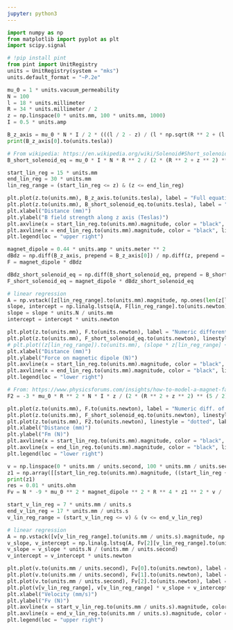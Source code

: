 ```yaml
---
jupyter: python3
---
```


```python
import numpy as np
from matplotlib import pyplot as plt
import scipy.signal

# !pip install pint
from pint import UnitRegistry
units = UnitRegistry(system = "mks")
units.default_format = "~P.2e"
```

```python
mu_0 = 1 * units.vacuum_permeability
N = 100
l = 18 * units.millimeter
R = 34 * units.millimeter / 2
z = np.linspace(0 * units.mm, 100 * units.mm, 1000)
I = 0.5 * units.amp

B_z_axis = mu_0 * N * I / 2 * (((l / 2 - z) / (l * np.sqrt(R ** 2 + (l / 2 - z) ** 2))) + ((l / 2 + z) / (l * np.sqrt(R ** 2 + (l / 2 + z) ** 2))))
print(B_z_axis[0].to(units.tesla))

# From wikipedia: https://en.wikipedia.org/wiki/Solenoid#Short_solenoid_estimate
B_short_solenoid_eq = mu_0 * I * N * R ** 2 / (2 * (R ** 2 + z ** 2) ** (3 / 2))

start_lin_reg = 15 * units.mm
end_lin_reg = 30 * units.mm
lin_reg_range = (start_lin_reg <= z) & (z <= end_lin_reg)

plt.plot(z.to(units.mm), B_z_axis.to(units.tesla), label = "Full equation")
plt.plot(z.to(units.mm), B_short_solenoid_eq.to(units.tesla), label = "Short solenoid estimate")
plt.xlabel("Distance (mm)")
plt.ylabel("B field strength along z axis (Teslas)")
plt.axvline(x = start_lin_reg.to(units.mm).magnitude, color = "black", linestyle = "dashed")
plt.axvline(x = end_lin_reg.to(units.mm).magnitude, color = "black", linestyle = "dashed")
plt.legend(loc = "upper right")
```

```python
magnet_dipole = 0.44 * units.amp * units.meter ** 2
dBdz = np.diff(B_z_axis, prepend = B_z_axis[0]) / np.diff(z, prepend = z[0])
F = magnet_dipole * dBdz

dBdz_short_solenoid_eq = np.diff(B_short_solenoid_eq, prepend = B_short_solenoid_eq[0]) / np.diff(z, prepend = z[0])
F_short_solenoid_eq = magnet_dipole * dBdz_short_solenoid_eq

# linear regression
A = np.vstack([z[lin_reg_range].to(units.mm).magnitude, np.ones(len(z[lin_reg_range]))]).T
slope, intercept = np.linalg.lstsq(A, F[lin_reg_range].to(units.newton).magnitude, rcond=None)[0]
slope = slope * units.N / units.mm
intercept = intercept * units.newton

plt.plot(z.to(units.mm), F.to(units.newton), label = "Numeric differentiation of full equation")
plt.plot(z.to(units.mm), F_short_solenoid_eq.to(units.newton), linestyle = "solid", label = "Numeric diff. of Short-solenoid estimate")
# plt.plot((z[lin_reg_range]).to(units.mm), (slope * z[lin_reg_range] + intercept).to(units.newton), color = "black", label = "Linear regression")
plt.xlabel("Distance (mm)")
plt.ylabel("Force on magnetic dipole (N)")
plt.axvline(x = start_lin_reg.to(units.mm).magnitude, color = "black", linestyle = "dashed")
plt.axvline(x = end_lin_reg.to(units.mm).magnitude, color = "black", linestyle = "dashed")
plt.legend(loc = "lower right")
```

```python
# From: https://www.physicsforums.com/insights/how-to-model-a-magnet-falling-through-a-conducting-pipe/
F2 = -3 * mu_0 * R ** 2 * N * I * z / (2 * (R ** 2 + z ** 2) ** (5 / 2)) * magnet_dipole

plt.plot(z.to(units.mm), F.to(units.newton), label = "Numeric diff. of full equation")
plt.plot(z.to(units.mm), F_short_solenoid_eq.to(units.newton), linestyle = "solid", label = "Numeric diff. of short solenoid estimate")
plt.plot(z.to(units.mm), F2.to(units.newton), linestyle = "dotted", label = "Explicit equation from Physics Forums")
plt.xlabel("Distance (mm)")
plt.ylabel("Fm (N)")
plt.axvline(x = start_lin_reg.to(units.mm).magnitude, color = "black", linestyle = "dashed")
plt.axvline(x = end_lin_reg.to(units.mm).magnitude, color = "black", linestyle = "dashed")
plt.legend(loc = "lower right")
```

```python
v = np.linspace(0 * units.mm / units.second, 100 * units.mm / units.second, 1000)
z1 = np.array([[start_lin_reg.to(units.mm).magnitude, ((start_lin_reg + end_lin_reg) / 2).to(units.mm).magnitude, end_lin_reg.to(units.mm).magnitude]]).T * units.mm
print(z1)
res = 0.01 * units.ohm
Fv = N * -9 * mu_0 ** 2 * magnet_dipole ** 2 * R ** 4 * z1 ** 2 * v / (4 * res * (R ** 2 + z1 ** 2) ** 5)

start_v_lin_reg = 7 * units.mm / units.s
end_v_lin_reg = 17 * units.mm / units.s
v_lin_reg_range = (start_v_lin_reg <= v) & (v <= end_v_lin_reg)

# linear regression
A = np.vstack([v[v_lin_reg_range].to(units.mm / units.s).magnitude, np.ones(len(v[v_lin_reg_range]))]).T
v_slope, v_intercept = np.linalg.lstsq(A, Fv[2][v_lin_reg_range].to(units.newton).magnitude, rcond=None)[0]
v_slope = v_slope * units.N / (units.mm / units.second)
v_intercept = v_intercept * units.newton

plt.plot(v.to(units.mm / units.second), Fv[0].to(units.newton), label = "Fv (small z)")
plt.plot(v.to(units.mm / units.second), Fv[1].to(units.newton), label = "Fv (medium z)")
plt.plot(v.to(units.mm / units.second), Fv[2].to(units.newton), label = "Fv (large z)")
plt.plot(v[v_lin_reg_range], v[v_lin_reg_range] * v_slope + v_intercept, label = "Linear regression")
plt.xlabel("Velocity (mm/s)")
plt.ylabel("Fv (N)")
plt.axvline(x = start_v_lin_reg.to(units.mm / units.s).magnitude, color = "black", linestyle = "dashed")
plt.axvline(x = end_v_lin_reg.to(units.mm / units.s).magnitude, color = "black", linestyle = "dashed")
plt.legend(loc = "upper right")
```

